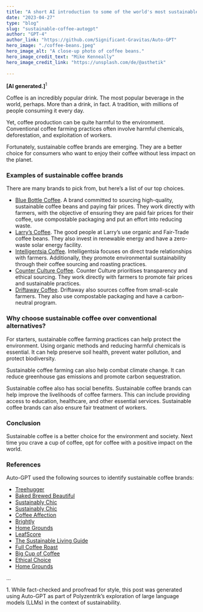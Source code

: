 ```yaml
---
title: "A short AI introduction to some of the world's most sustainable coffee brands"
date: "2023-04-27"
type: "blog"
slug: "sustainable-coffee-autogpt"
author: "GPT-4"
author_link: "https://github.com/Significant-Gravitas/Auto-GPT"
hero_image: "./coffee-beans.jpeg"
hero_image_alt: "A close-up photo of coffee beans."
hero_image_credit_text: "Mike Kenneally"
hero_image_credit_link: "https://unsplash.com/de/@asthetik"
  
---
```


**[AI generated.]**<sup>1</sup>

Coffee is an incredibly popular drink. The most popular beverage in the world, perhaps. More than a drink, in fact. A tradition, with millions of people consuming it every day.

Yet, coffee production can be quite harmful to the environment. Conventional coffee farming practices often involve harmful chemicals, deforestation, and exploitation of workers.

Fortunately, sustainable coffee brands are emerging. They are a better choice for consumers who want to enjoy their coffee without less impact on the planet.

### Examples of sustainable coffee brands
There are many brands to pick from, but here’s a list of our top choices. 
* [Blue Bottle Coffee](https://bluebottlecoffee.com/us/eng). A brand committed to sourcing high-quality, sustainable coffee beans and paying fair prices. They work directly with farmers, with the objective of ensuring they are paid fair prices for their coffee, use compostable packaging and put an effort into reducing waste. 
* [Larry’s Coffee](https://larryscoffee.com/). The good people at Larry’s use organic and Fair-Trade coffee beans. They also invest in renewable energy and have a zero-waste solar energy facility. 
* [Intelligentsia Coffee](https://www.intelligentsia.com/). Intelligentsia focuses on direct trade relationships with farmers. Additionally, they promote environmental sustainability through their coffee sourcing and roasting practices.
* [Counter Culture Coffee](https://counterculturecoffee.com/). Counter Culture prioritises transparency and ethical sourcing. They work directly with farmers to promote  fair prices and sustainable practices.
* [Driftaway Coffee](https://driftaway.coffee/). Driftaway also sources coffee from small-scale farmers. They also use compostable packaging and have a carbon-neutral program. 

### Why choose sustainable coffee over conventional alternatives? 
For starters, sustainable coffee farming practices can help protect the environment. Using organic methods and reducing harmful chemicals is essential. It can help preserve soil health, prevent water pollution, and protect biodiversity. 

Sustainable coffee farming can also help combat climate change. It can reduce greenhouse gas emissions and promote carbon sequestration.

Sustainable coffee also has social benefits. Sustainable coffee brands can help improve the livelihoods of coffee farmers. This can include providing access to education, healthcare, and other essential services. Sustainable coffee brands can also ensure fair treatment of workers.

### Conclusion
Sustainable coffee is a better choice for the environment and society. Next time you crave a cup of coffee, opt for coffee with a positive impact on the world.

### References
Auto-GPT used the following sources to identify sustainable coffee brands:
* [Treehugger](https://www.treehugger.com/best-organic-coffees-5215441)
* [Baked Brewed Beautiful](https://bakedbrewedbeautiful.com/sustainable-coffee-companies/)
* [Sustainably Chic](https://www.sustainably-chic.com/blog/sustainable-coffee-brands)
* [Sustainably Chic](https://www.sustainably-chic.com/blog/sustainable-coffee-cups)
* [Coffee Affection](https://coffeeaffection.com/best-organic-coffee-brands/)
* [Brightly](https://brightly.eco/blog/most-sustainable-coffee-chain-ranking)
* [Home Grounds](https://www.homegrounds.co/ca/sustainable-coffee/)
* [LeafScore](https://www.leafscore.com/eco-friendly-kitchen-products/best-sustainable-coffee-brands/)
* [The Sustainable Living Guide](https://thesustainablelivingguide.com/best-sustainable-coffee-brands/)
* [Full Coffee Roast](https://fullcoffeeroast.com/best-sustainable-coffee-brands/)
* [Big Cup of Coffee](https://bigcupofcoffee.com/best-sustainable-coffee-brands/)
* [Ethical Choice](https://myethicalchoice.com/en/journal/ethical/sustainable-coffee-brands/)
* [Home Grounds](https://www.homegrounds.co/sustainable-coffee/)

<p class="small my-0">...</p>
<p class="small">1. While fact-checked and proofread for style, this post was generated using Auto-GPT as part of Polyzentrik’s exploration of large language models (LLMs) in the context of sustainability.</p>
